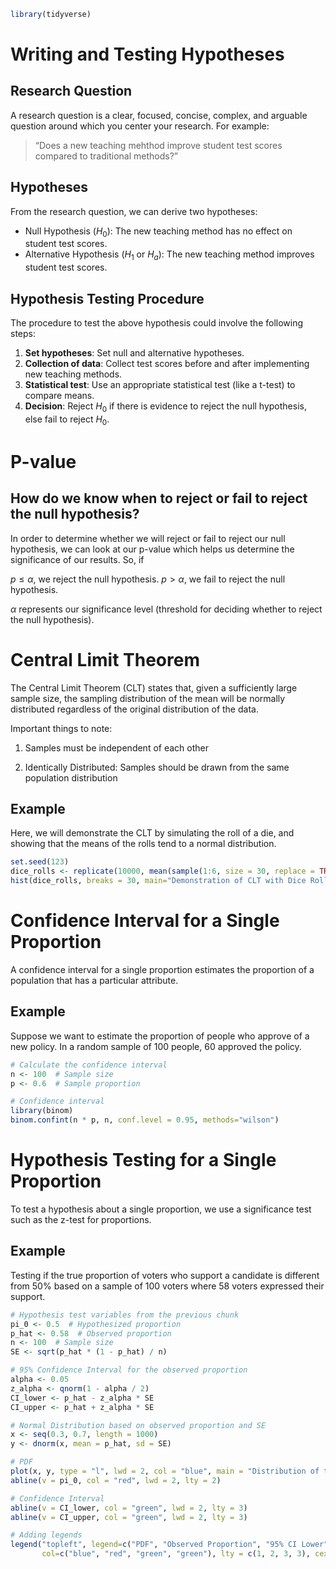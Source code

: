 ```r
library(tidyverse)
```


# Writing and Testing Hypotheses

## Research Question

A research question is a clear, focused, concise, complex, and arguable question around which you center your research. For example:

> "Does a new teaching mehthod improve student test scores compared to traditional methods?"

## Hypotheses

From the research question, we can derive two hypotheses:

- Null Hypothesis ($H_0$): The new teaching method has no effect on student test scores.
- Alternative Hypothesis ($H_1$ or $H_a$): The new teaching method improves student test scores.

## Hypothesis Testing Procedure

The procedure to test the above hypothesis could involve the following steps:

1. **Set hypotheses**: Set null and alternative hypotheses.
2. **Collection of data**: Collect test scores before and after implementing new teaching methods.
3. **Statistical test**: Use an appropriate statistical test (like a t-test) to compare means.
4. **Decision**: Reject $H_0$ if there is evidence to reject the null hypothesis, else fail to reject $H_0$.

# P-value
## How do we know when to reject or fail to reject the null hypothesis?

In order to determine whether we will reject or fail to reject our null hypothesis, we can look at our p-value which helps us determine the significance of our results. So, if

$p \leq \alpha$, we reject the null hypothesis.
$p > \alpha$, we fail to reject the null hypothesis.

$\alpha$ represents our significance level (threshold for deciding whether to reject the null hypothesis).


# Central Limit Theorem

The Central Limit Theorem (CLT) states that, given a sufficiently large sample size, the sampling distribution of the mean will be normally distributed regardless of the original distribution of the data.

Important things to note:

1. Samples must be independent of each other

2. Identically Distributed: Samples should be drawn from the same population distribution

## Example

Here, we will demonstrate the CLT by simulating the roll of a die, and showing that the means of the rolls tend to a normal distribution.

```r
set.seed(123)
dice_rolls <- replicate(10000, mean(sample(1:6, size = 30, replace = TRUE)))
hist(dice_rolls, breaks = 30, main="Demonstration of CLT with Dice Rolls", xlab="Mean of 30 dice rolls")
```

# Confidence Interval for a Single Proportion

A confidence interval for a single proportion estimates the proportion of a population that has a particular attribute.

## Example

Suppose we want to estimate the proportion of people who approve of a new policy. In a random sample of 100 people, 60 approved the policy.

```r
# Calculate the confidence interval
n <- 100  # Sample size
p <- 0.6  # Sample proportion

# Confidence interval
library(binom)
binom.confint(n * p, n, conf.level = 0.95, methods="wilson")
```

# Hypothesis Testing for a Single Proportion

To test a hypothesis about a single proportion, we use a significance test such as the z-test for proportions.

## Example

Testing if the true proportion of voters who support a candidate is different from 50% based on a sample of 100 voters where 58 voters expressed their support.

```r
# Hypothesis test variables from the previous chunk
pi_0 <- 0.5  # Hypothesized proportion
p_hat <- 0.58  # Observed proportion
n <- 100  # Sample size
SE <- sqrt(p_hat * (1 - p_hat) / n)

# 95% Confidence Interval for the observed proportion
alpha <- 0.05
z_alpha <- qnorm(1 - alpha / 2)
CI_lower <- p_hat - z_alpha * SE
CI_upper <- p_hat + z_alpha * SE

# Normal Distribution based on observed proportion and SE
x <- seq(0.3, 0.7, length = 1000)
y <- dnorm(x, mean = p_hat, sd = SE)

# PDF
plot(x, y, type = "l", lwd = 2, col = "blue", main = "Distribution of the Observed Proportion", xlab = "Proportion", ylab = "Density")
abline(v = pi_0, col = "red", lwd = 2, lty = 2)

# Confidence Interval
abline(v = CI_lower, col = "green", lwd = 2, lty = 3)
abline(v = CI_upper, col = "green", lwd = 2, lty = 3)

# Adding legends
legend("topleft", legend=c("PDF", "Observed Proportion", "95% CI Lower", "95% CI Upper"), 
       col=c("blue", "red", "green", "green"), lty = c(1, 2, 3, 3), cex=0.8)


```

